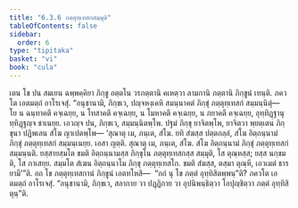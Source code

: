 ```yaml
---
title: "6.3.6 ภตฺตุทฺเทสกสมฺมุติ"
tableOfContents: false
sidebar:
  order: 6
type: "tipitaka"
basket: "vi"
book: "cula"
---
```



<DynamicBreadcrumb />

<Division number="326" book="cula">

<Paragraph number="1431" book="cula">
เตน โข ปน สมเยน ฉพฺพคฺคิยา ภิกฺขู อตฺตโน วรภตฺตานิ คเหตฺวา ลามกานิ ภตฺตานิ ภิกฺขูนํ เทนฺติ. ภควโต เอตมตฺถํ อาโรเจสุํ. “อนุชานามิ, ภิกฺขเว, ปญฺจหงฺเคหิ สมนฺนาคตํ ภิกฺขุํ ภตฺตุทฺเทสกํ สมฺมนฺนิตุํ—  โย น ฉนฺทาคตึ คจฺเฉยฺย, น โทสาคตึ คจฺเฉยฺย, น โมหาคตึ คจฺเฉยฺย, น ภยาคตึ คจฺเฉยฺย, อุทฺทิฏฺฐานุทฺทิฏฺฐญฺจ ชาเนยฺย. เอวญฺจ ปน, ภิกฺขเว, สมฺมนฺนิตพฺโพ. ปฐมํ ภิกฺขุ ยาจิตพฺโพ, ยาจิตฺวา พฺยตฺเตน ภิกฺขุนา ปฏิพเลน สํโฆ ญาเปตพฺโพ—
</Paragraph>

<Paragraph number="1432" book="cula">
‘สุณาตุ เม, ภนฺเต, สํโฆ. ยทิ สํฆสฺส ปตฺตกลฺลํ, สํโฆ อิตฺถนฺนามํ ภิกฺขุํ ภตฺตุทฺเทสกํ สมฺมนฺเนยฺย. เอสา ญตฺติ.
</Paragraph>

<Paragraph number="1433" book="cula">
สุณาตุ เม, ภนฺเต, สํโฆ. สํโฆ อิตฺถนฺนามํ ภิกฺขุํ ภตฺตุทฺเทสกํ สมฺมนฺนติ. ยสฺสายสฺมโต ขมติ อิตฺถนฺนามสฺส ภิกฺขุโน ภตฺตุทฺเทสกสฺส สมฺมุติ, โส ตุณฺหสฺส; ยสฺส นกฺขมติ, โส ภาเสยฺย.
</Paragraph>

<Paragraph number="1434" book="cula">
สมฺมโต สํเฆน อิตฺถนฺนาโม ภิกฺขุ ภตฺตุทฺเทสโก. ขมติ สํฆสฺส, ตสฺมา ตุณฺหี, เอวเมตํ ธารยามี’”ติ.
</Paragraph>

<Paragraph number="1435" book="cula">
อถ โข ภตฺตุทฺเทสกานํ ภิกฺขูนํ เอตทโหสิ—  “กถํ นุ โข ภตฺตํ อุทฺทิสิตพฺพนฺ”ติ? ภควโต เอตมตฺถํ อาโรเจสุํ. “อนุชานามิ, ภิกฺขเว, สลากาย วา ปฏฺฏิกาย วา อุปนิพนฺธิตฺวา โอปุญฺชิตฺวา ภตฺตํ อุทฺทิสิตุนฺ”ติ.
</Paragraph>
</Division>